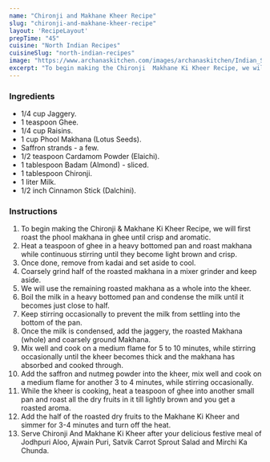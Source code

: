 ---
name: "Chironji and Makhane Kheer Recipe"
slug: "chironji-and-makhane-kheer-recipe"
layout: 'RecipeLayout'
prepTime: "45"
cuisine: "North Indian Recipes"
cuisineSlug: "north-indian-recipes"
image: "https://www.archanaskitchen.com/images/archanaskitchen/Indian_Sweets_Mithai/Makhane_Ki_Kheer_Recipe_The_Hub_Video_Recipe_Festival_Archanas_Kitchen_Vegetarian-4.jpg"
excerpt: "To begin making the Chironji  Makhane Ki Kheer Recipe, we will first roast the phool makhana in ghee until crisp and aromatic"
---

### Ingredients

- 1/4 cup Jaggery.
- 1 teaspoon Ghee.
- 1/4 cup Raisins.
- 1 cup Phool Makhana (Lotus Seeds).
- Saffron strands - a few.
- 1/2 teaspoon Cardamom Powder (Elaichi).
- 1 tablespoon Badam (Almond) - sliced.
- 1 tablespoon Chironji.
- 1 liter Milk.
- 1/2 inch Cinnamon Stick (Dalchini).

### Instructions

1. To begin making the Chironji & Makhane Ki Kheer Recipe, we will first roast the phool makhana in ghee until crisp and aromatic.
1. Heat a teaspoon of ghee in a heavy bottomed pan and roast makhana while continuous stirring until they become light brown and crisp.
1. Once done, remove from kadai and set aside to cool.
1. Coarsely grind half of the roasted makhana in a mixer grinder and keep aside.
1. We will use the remaining roasted makhana as a whole into the kheer.
1. Boil the milk in a heavy bottomed pan and condense the milk until it becomes just close to half.
1. Keep stirring occasionally to prevent the milk from settling into the bottom of the pan.
1. Once the milk is condensed, add the jaggery, the roasted Makhana (whole) and coarsely ground Makhana.
1. Mix well and cook on a medium flame for 5 to 10 minutes, while stirring occasionally until the kheer becomes thick and the makhana has absorbed and cooked through.
1. Add the saffron and nutmeg powder into the kheer, mix well and cook on a medium flame for another 3 to 4 minutes, while stirring occasionally.
1. While the kheer is cooking, heat a teaspoon of ghee into another small pan and roast all the dry fruits in it till lightly brown and you get a roasted aroma.
1. Add the half of the roasted dry fruits to the Makhane Ki Kheer and simmer for 3-4 minutes and turn off the heat.
1. Serve Chironji And Makhane Ki Kheer after your delicious festive meal of Jodhpuri Aloo, Ajwain Puri, Satvik Carrot Sprout Salad and Mirchi Ka Chunda.
